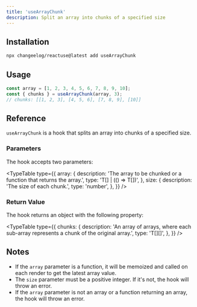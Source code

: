 ```yaml
---
title: 'useArrayChunk'
description: Split an array into chunks of a specified size
---
```


<Demo name="useArrayChunk" category="Array" />

## Installation

```bash
npx changeelog/reactuse@latest add useArrayChunk
```

## Usage

```ts
const array = [1, 2, 3, 4, 5, 6, 7, 8, 9, 10];
const { chunks } = useArrayChunk(array, 3);
// chunks: [[1, 2, 3], [4, 5, 6], [7, 8, 9], [10]]
```

## Reference

`useArrayChunk` is a hook that splits an array into chunks of a specified size.

### Parameters

The hook accepts two parameters:

<TypeTable
  type={{
    array: {
      description:
        'The array to be chunked or a function that returns the array.',
      type: 'T[] | (() => T[])',
    },
    size: {
      description: 'The size of each chunk.',
      type: 'number',
    },
  }}
/>

### Return Value

The hook returns an object with the following property:

<TypeTable
  type={{
    chunks: {
      description:
        'An array of arrays, where each sub-array represents a chunk of the original array.',
      type: 'T[][]',
    },
  }}
/>

## Notes

- If the `array` parameter is a function, it will be memoized and called on each render to get the latest array value.
- The `size` parameter must be a positive integer. If it's not, the hook will throw an error.
- If the `array` parameter is not an array or a function returning an array, the hook will throw an error.

